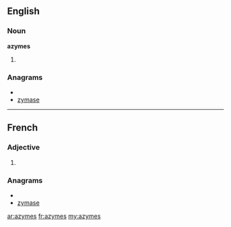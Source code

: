 ==English==

===Noun===
'''azymes'''

# {{plural of|[[azyme]]}}

===Anagrams===
* {{alphagram|aemsyz}}
* [[zymase#English|zymase]]

----

==French==

===Adjective===
{{fr-adj-form}} {{p}}

# {{form of| plural|azyme|lang=French}}

===Anagrams===
* {{alphagram|aemsyz}}
* [[zymase#French|zymase]]

[[ar:azymes]]
[[fr:azymes]]
[[my:azymes]]